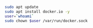 
```bash
sudo apt update
sudo apt install docker.io -y
user=`whoami`
sudo chown $user /var/run/docker.sock
```
